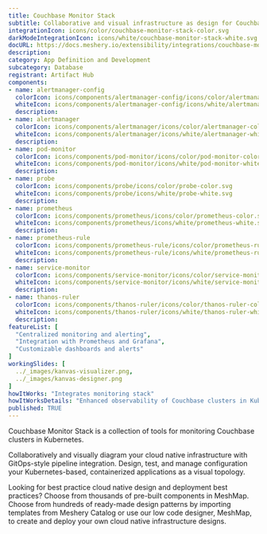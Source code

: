 ---
title: Couchbase Monitor Stack
subtitle: Collaborative and visual infrastructure as design for Couchbase Monitor Stack
integrationIcon: icons/color/couchbase-monitor-stack-color.svg
darkModeIntegrationIcon: icons/white/couchbase-monitor-stack-white.svg
docURL: https://docs.meshery.io/extensibility/integrations/couchbase-monitor-stack
description: 
category: App Definition and Development
subcategory: Database
registrant: Artifact Hub
components: 
- name: alertmanager-config
  colorIcon: icons/components/alertmanager-config/icons/color/alertmanager-config-color.svg
  whiteIcon: icons/components/alertmanager-config/icons/white/alertmanager-config-white.svg
  description: 
- name: alertmanager
  colorIcon: icons/components/alertmanager/icons/color/alertmanager-color.svg
  whiteIcon: icons/components/alertmanager/icons/white/alertmanager-white.svg
  description: 
- name: pod-monitor
  colorIcon: icons/components/pod-monitor/icons/color/pod-monitor-color.svg
  whiteIcon: icons/components/pod-monitor/icons/white/pod-monitor-white.svg
  description: 
- name: probe
  colorIcon: icons/components/probe/icons/color/probe-color.svg
  whiteIcon: icons/components/probe/icons/white/probe-white.svg
  description: 
- name: prometheus
  colorIcon: icons/components/prometheus/icons/color/prometheus-color.svg
  whiteIcon: icons/components/prometheus/icons/white/prometheus-white.svg
  description: 
- name: prometheus-rule
  colorIcon: icons/components/prometheus-rule/icons/color/prometheus-rule-color.svg
  whiteIcon: icons/components/prometheus-rule/icons/white/prometheus-rule-white.svg
  description: 
- name: service-monitor
  colorIcon: icons/components/service-monitor/icons/color/service-monitor-color.svg
  whiteIcon: icons/components/service-monitor/icons/white/service-monitor-white.svg
  description: 
- name: thanos-ruler
  colorIcon: icons/components/thanos-ruler/icons/color/thanos-ruler-color.svg
  whiteIcon: icons/components/thanos-ruler/icons/white/thanos-ruler-white.svg
  description: 
featureList: [
  "Centralized monitoring and alerting",
  "Integration with Prometheus and Grafana",
  "Customizable dashboards and alerts"
]
workingSlides: [
  ../_images/kanvas-visualizer.png,
  ../_images/kanvas-designer.png
]
howItWorks: "Integrates monitoring stack"
howItWorksDetails: "Enhanced observability of Couchbase clusters in Kubernetes"
published: TRUE
---
<p>
Couchbase Monitor Stack is a collection of tools for monitoring Couchbase clusters in Kubernetes.
</p>
<p>
    Collaboratively and visually diagram your cloud native infrastructure with GitOps-style pipeline integration. Design, test, and manage configuration your Kubernetes-based, containerized applications as a visual topology.
</p>
<p>
    Looking for best practice cloud native design and deployment best practices? Choose from thousands of pre-built components in MeshMap. Choose from hundreds of ready-made design patterns by importing templates from Meshery Catalog or use our low code designer, MeshMap, to create and deploy your own cloud native infrastructure designs.
</p>